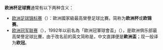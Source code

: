 {{noteTA|G1=uefa|G2=football}}
'''欧洲杯足球赛'''通常有以下两种含义：
*[[欧洲足球锦标赛|欧洲足球锦标赛]]（{{lang|en|UEFA European Championships}}）：歐洲國家級最高榮譽足球比賽。简称为'''欧洲杯'''或'''欧锦赛'''。
*[[欧洲冠军联赛|欧洲冠军联赛]]（{{lang|en|UEFA Champions League}}），1992年以前名為「歐洲冠軍球會盃」（{{lang|en|European Champion Clubs' Cup}}），是歐洲俱乐部最高榮譽足球比賽，由于改名前的英文简称是{{lang|en| “European Cup”}}，中文直譯便是'''歐洲盃'''；现一般译为'''欧冠'''。

{{消歧義|E|cat=六字消歧義}}